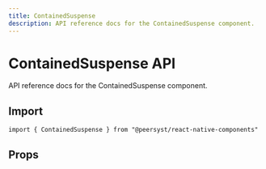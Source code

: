 ```yaml
---
title: ContainedSuspense
description: API reference docs for the ContainedSuspense component.
---
```



# ContainedSuspense API

API reference docs for the ContainedSuspense component.

## Import

```tsx
import { ContainedSuspense } from "@peersyst/react-native-components"
```

## Props

<Props component="ContainedSuspense" />